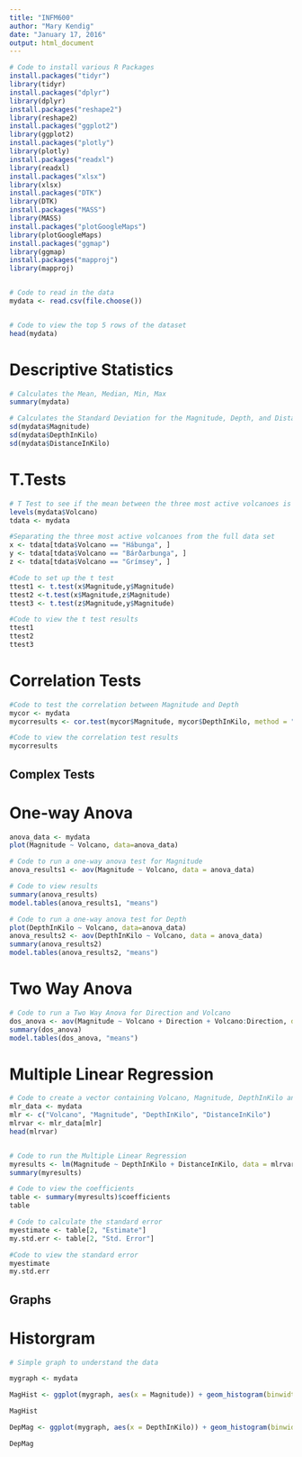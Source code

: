 ```yaml
---
title: "INFM600"
author: "Mary Kendig"
date: "January 17, 2016"
output: html_document
---
```


```r
# Code to install various R Packages 
install.packages("tidyr")
library(tidyr)
install.packages("dplyr")
library(dplyr)
install.packages("reshape2")
library(reshape2)
install.packages("ggplot2")
library(ggplot2)
install.packages("plotly")
library(plotly)
install.packages("readxl")
library(readxl)
install.packages("xlsx")
library(xlsx)
install.packages("DTK")
library(DTK)
install.packages("MASS")
library(MASS)
install.packages("plotGoogleMaps")
library(plotGoogleMaps)
install.packages("ggmap")
library(ggmap)
install.packages("mapproj")
library(mapproj)


# Code to read in the data
mydata <- read.csv(file.choose())


# Code to view the top 5 rows of the dataset
head(mydata)
```

# Descriptive Statistics 

```r
# Calculates the Mean, Median, Min, Max 
summary(mydata)

# Calculates the Standard Deviation for the Magnitude, Depth, and Distance from Volcano 
sd(mydata$Magnitude)
sd(mydata$DepthInKilo)
sd(mydata$DistanceInKilo)
```


# T.Tests

```r
# T Test to see if the mean between the three most active volcanoes is statistically different 
levels(mydata$Volcano)
tdata <- mydata

#Separating the three most active volcanoes from the full data set
x <- tdata[tdata$Volcano == "Hábunga", ] 
y <- tdata[tdata$Volcano == "Bárðarbunga", ] 
z <- tdata[tdata$Volcano == "Grímsey", ] 

#Code to set up the t test
ttest1 <- t.test(x$Magnitude,y$Magnitude)
ttest2 <-t.test(x$Magnitude,z$Magnitude)
ttest3 <- t.test(z$Magnitude,y$Magnitude)

#Code to view the t test results
ttest1
ttest2
ttest3

```


# Correlation Tests

```r

#Code to test the correlation between Magnitude and Depth
mycor <- mydata
mycorresults <- cor.test(mycor$Magnitude, mycor$DepthInKilo, method = "pearson")

#Code to view the correlation test results 
mycorresults

```

## Complex Tests

# One-way Anova
```r
anova_data <- mydata
plot(Magnitude ~ Volcano, data=anova_data)

# Code to run a one-way anova test for Magnitude
anova_results1 <- aov(Magnitude ~ Volcano, data = anova_data)

# Code to view results 
summary(anova_results)
model.tables(anova_results1, "means")

# Code to run a one-way anova test for Depth
plot(DepthInKilo ~ Volcano, data=anova_data)
anova_results2 <- aov(DepthInKilo ~ Volcano, data = anova_data)
summary(anova_results2)
model.tables(anova_results2, "means")
```

# Two Way Anova
```r
# Code to run a Two Way Anova for Direction and Volcano 
dos_anova <- aov(Magnitude ~ Volcano + Direction + Volcano:Direction, data = anova_data)
summary(dos_anova)
model.tables(dos_anova, "means")

```


# Multiple Linear Regression
```r

# Code to create a vector containing Volcano, Magnitude, DepthInKilo and Distance in Kilo
mlr_data <- mydata
mlr <- c("Volcano", "Magnitude", "DepthInKilo", "DistanceInKilo")
mlrvar <- mlr_data[mlr]
head(mlrvar)


# Code to run the Multiple Linear Regression
myresults <- lm(Magnitude ~ DepthInKilo + DistanceInKilo, data = mlrvar)
summary(myresults)

# Code to view the coefficients 
table <- summary(myresults)$coefficients
table

# Code to calculate the standard error
myestimate <- table[2, "Estimate"]
my.std.err <- table[2, "Std. Error"]

#Code to view the standard error
myestimate
my.std.err


```



## Graphs
# Historgram
```r

# Simple graph to understand the data 

mygraph <- mydata

MagHist <- ggplot(mygraph, aes(x = Magnitude)) + geom_histogram(binwidth = .4) + xlab("Magnitude") + ylab("Count") + labs(title = "Histogram of Earthquake Magnitude") + theme(plot.background = element_rect(fill = "darkslateblue")) + theme(plot.title = element_text(colour = "white")) + theme(axis.text = element_text(colour = "white")) + theme(axis.title.x=element_text(colour = "white")) + theme(axis.title.y=element_text(colour = "white"))

MagHist

DepMag <- ggplot(mygraph, aes(x = DepthInKilo)) + geom_histogram(binwidth = 4) + xlab("Depth (km)") + ylab("Count") + labs(title = "Histogram of Earthquake Depth") + theme(plot.background = element_rect(fill = "darkslateblue")) + theme(plot.title = element_text(colour = "white")) + theme(axis.text = element_text(colour = "white")) + theme(axis.title.x=element_text(colour = "white")) + theme(axis.title.y=element_text(colour = "white"))

DepMag
``` 


